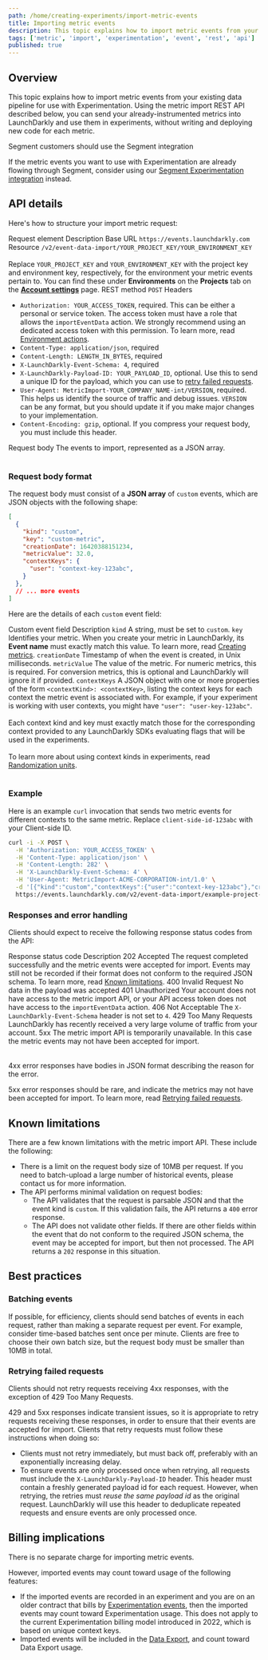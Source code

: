 ```yaml
---
path: /home/creating-experiments/import-metric-events
title: Importing metric events
description: This topic explains how to import metric events from your existing data pipeline for use with Experimentation.
tags: ['metric', 'import', 'experimentation', 'event', 'rest', 'api']
published: true
---
```


## Overview

This topic explains how to import metric events from your existing data pipeline for use with Experimentation. Using the metric import REST API described below, you can send your already-instrumented metrics into LaunchDarkly and use them in experiments, without writing and deploying new code for each metric.

<Callout intent="info">
  <CalloutTitle>Segment customers should use the Segment integration</CalloutTitle>
  <CalloutDescription>

If the metric events you want to use with Experimentation are already flowing through Segment, consider using our [Segment Experimentation integration](/home/creating-experiments/segment) instead.

  </CalloutDescription>
</Callout>

## API details

Here's how to structure your import metric request:

<Table>
  <TableHeader>
    <TableHeadCell>Request element</TableHeadCell>
    <TableHeadCell>Description</TableHeadCell>
  </TableHeader>
  <TableBody>
  <TableRow>
    <TableCell>Base URL</TableCell>
    <TableCell><code>https://events.launchdarkly.com</code></TableCell>
  </TableRow>
  <TableRow>
    <TableCell>Resource</TableCell>
    <TableCell><code>/v2/event-data-import/YOUR_PROJECT_KEY/YOUR_ENVIRONMENT_KEY</code><br/><br/> Replace <code>YOUR_PROJECT_KEY</code> and <code>YOUR_ENVIRONMENT_KEY</code> with the project key and environment key, respectively, for the environment your metric events pertain to. You can find these under <strong>Environments</strong> on the <strong>Projects</strong> tab on the <a href="https://app.launchdarkly.com/settings#/projects"><strong>Account settings</strong></a> page.</TableCell>
  </TableRow>
  <TableRow>
    <TableCell>REST method</TableCell>
    <TableCell><code>POST</code></TableCell>
  </TableRow>
  <TableRow>
    <TableCell>Headers</TableCell>
    <TableCell>
      <ul>
        <li><code>Authorization: YOUR_ACCESS_TOKEN</code>, required. This can be either a personal or service token. The access token must have a role that allows the <code>importEventData</code> action. We strongly recommend using an dedicated access token with this permission. To learn more, read <a href="/home/members/role-actions#environment-actions">Environment actions</a>.</li>
        <li><code>Content-Type: application/json</code>, required</li>
        <li><code>Content-Length: LENGTH_IN_BYTES</code>, required</li>
        <li><code>X-LaunchDarkly-Event-Schema: 4</code>, required</li>
        <li><code>X-LaunchDarkly-Payload-ID: YOUR_PAYLOAD_ID</code>, optional. Use this to send a unique ID for the payload, which you can use to <a href="#retrying-failed-requests">retry failed requests</a>.</li>
        <li><code>User-Agent: MetricImport-YOUR_COMPANY_NAME-int/VERSION</code>, required. This helps us identify the source of traffic and debug issues. <code>VERSION</code> can be any format, but you should update it if you make major changes to your implementation.</li>
        <li><code>Content-Encoding: gzip</code>, optional. If you compress your request body, you must include this header.</li>
      </ul>
    </TableCell>
  </TableRow>
  <TableRow>
    <TableCell>Request body</TableCell>
    <TableCell>The events to import, represented as a JSON array.</TableCell>
  </TableRow>
  </TableBody>
</Table>

### Request body format

The request body must consist of a <strong>JSON array</strong> of `custom` events, which are JSON objects with the following shape:

<CodeSample>
<CSTab label="Array of custom events">

```json
[
  {
    "kind": "custom",
    "key": "custom-metric",
    "creationDate": 16420388151234,
    "metricValue": 32.0,
    "contextKeys": {
      "user": "context-key-123abc",
    }
  },
  // ... more events
]
```

</CSTab>
</CodeSample>

Here are the details of each `custom` event field:

<Table>
  <TableHeader>
    <TableHeadCell>Custom event field</TableHeadCell>
    <TableHeadCell>Description</TableHeadCell>
  </TableHeader>
  <TableBody>
  <TableRow>
    <TableCell><code>kind</code></TableCell>
    <TableCell>A string, must be set to <code>custom</code>.</TableCell>
  </TableRow>
  <TableRow>
    <TableCell><code>key</code></TableCell>
    <TableCell>Identifies your metric. When you create your metric in LaunchDarkly, its <strong>Event name</strong> must exactly match this value. To learn more, read <a href="/home/creating-experiments/metrics">Creating metrics</a>.</TableCell>
  </TableRow>
  <TableRow>
    <TableCell><code>creationDate</code></TableCell>
    <TableCell>Timestamp of when the event is created, in Unix milliseconds.</TableCell>
  </TableRow>
  <TableRow>
    <TableCell><code>metricValue</code></TableCell>
    <TableCell>The value of the metric. For numeric metrics, this is required. For conversion metrics, this is optional and LaunchDarkly will ignore it if provided.</TableCell>
  </TableRow>
  <TableRow>
    <TableCell><code>contextKeys</code></TableCell>
    <TableCell>A JSON object with one or more properties of the form <code>&lt;contextKind&gt;: &lt;contextKey&gt;</code>, listing the context keys for each context the metric event is associated with. For example, if your experiment is working with user contexts, you might have <code>"user": "user-key-123abc"</code>.<br/><br/>Each context kind and key must exactly match those for the corresponding context provided to any LaunchDarkly SDKs evaluating flags that will be used in the experiments.<br/><br/>To learn more about using context kinds in experiments, read <a href="/home/creating-experiments/allocation#randomization-units">Randomization units</a>.
    </TableCell>
  </TableRow>
  </TableBody>
</Table>

### Example

Here is an example `curl` invocation that sends two metric events for different contexts to the same metric. Replace `client-side-id-123abc` with your Client-side ID.

<CodeSample>
<CSTab label="Example curl">

```bash
curl -i -X POST \
  -H 'Authorization: YOUR_ACCESS_TOKEN' \
  -H 'Content-Type: application/json' \
  -H 'Content-Length: 282' \
  -H 'X-LaunchDarkly-Event-Schema: 4' \
  -H 'User-Agent: MetricImport-ACME-CORPORATION-int/1.0' \
  -d '[{"kind":"custom","contextKeys":{"user":"context-key-123abc"},"creationDate":1638561938594,"key":"example-metric-123abc","metricValue": 11.0},{"kind":"custom","contextKeys":{"user":"context-key-456def"},"creationDate":1638561938594,"key":"example-metric-456def","metricValue": 6.0}]' \
  https://events.launchdarkly.com/v2/event-data-import/example-project-key/example-environment-key
```

</CSTab>
</CodeSample>

### Responses and error handling

Clients should expect to receive the following response status codes from the API:

<Table>
  <TableHeader>
    <TableHeadCell>Response status code</TableHeadCell>
    <TableHeadCell>Description</TableHeadCell>
  </TableHeader>
  <TableBody>
    <TableRow>
      <TableCell>202 Accepted</TableCell>
      <TableCell> The request completed successfully and the metric events were accepted for import. Events may still not be recorded if their format does not conform to the required JSON schema. To learn more, read <a href="#known-limitations">Known limitations</a>. </TableCell>
    </TableRow>
    <TableRow>
      <TableCell>400 Invalid Request</TableCell>
      <TableCell> No data in the payload was accepted </TableCell>
    </TableRow>
    <TableRow>
      <TableCell>401 Unauthorized</TableCell>
      <TableCell> Your account does not have access to the metric import API, or your API access token does not have access to the <code>importEventData</code> action. </TableCell>
    </TableRow>
    <TableRow>
      <TableCell>406 Not Acceptable</TableCell>
      <TableCell> The <code>X-LaunchDarkly-Event-Schema</code> header is not set to <code>4</code>. </TableCell>
    </TableRow>
    <TableRow>
      <TableCell>429 Too Many Requests</TableCell>
      <TableCell> LaunchDarkly has recently received a very large volume of traffic from your account. </TableCell>
    </TableRow>
    <TableRow>
      <TableCell>5xx</TableCell>
      <TableCell> The metric import API is temporarily unavailable. In this case the metric events may not have been accepted for import. </TableCell>
    </TableRow>
  </TableBody>
</Table>

4xx error responses have bodies in JSON format describing the reason for the error.

5xx error responses should be rare, and indicate the metrics may not have been accepted for import. To learn more, read [Retrying failed requests](#retrying-failed-requests).

## Known limitations

There are a few known limitations with the metric import API. These include the following:

* There is a limit on the request body size of 10MB per request. If you need to batch-upload a large number of historical events, please contact us for more information.
* The API performs minimal validation on request bodies:
  * The API validates that the request is parsable JSON and that the event kind is `custom`. If this validation fails, the API returns a `400` error response.
  * The API does not validate other fields. If there are other fields within the event that do not conform to the required JSON schema, the event may be accepted for import, but then not processed. The API returns a `202` response in this situation. 

## Best practices

### Batching events

If possible, for efficiency, clients should send batches of events in each request, rather than making a separate request per event. For example, consider time-based batches sent once per minute. Clients are free to choose their own batch size, but the request body must be smaller than 10MB in total.

### Retrying failed requests

Clients should not retry requests receiving 4xx responses, with the exception of 429 Too Many Requests.

429 and 5xx responses indicate transient issues, so it is appropriate to retry requests receiving these responses, in order to ensure that their events are accepted for import. Clients that retry requests must follow these instructions when doing so:

* Clients must not retry immediately, but must back off, preferably with an exponentially increasing delay.
* To ensure events are only processed once when retrying, all requests must include the `X-LaunchDarkly-Payload-ID` header. This header must contain a freshly generated payload id for each request. However, when retrying, the retries must _reuse the same payload id_ as the original request. LaunchDarkly will use this header to deduplicate repeated requests and ensure events are only processed once.

## Billing implications

There is no separate charge for importing metric events.

However, imported events may count toward usage of the following features:

* If the imported events are recorded in an experiment and you are on an older contract that bills by [Experimentation events](/home/about-experimentation/events), then the imported events may count toward Experimentation usage. This does not apply to the current Experimentation billing model introduced in 2022, which is based on unique context keys.
* Imported events will be included in the [Data Export](/home/data-export), and count toward Data Export usage.
